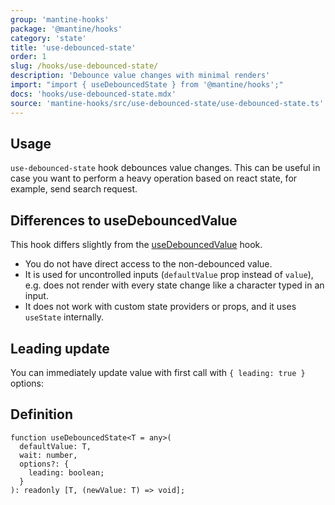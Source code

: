 ```yaml
---
group: 'mantine-hooks'
package: '@mantine/hooks'
category: 'state'
title: 'use-debounced-state'
order: 1
slug: /hooks/use-debounced-state/
description: 'Debounce value changes with minimal renders'
import: "import { useDebouncedState } from '@mantine/hooks';"
docs: 'hooks/use-debounced-state.mdx'
source: 'mantine-hooks/src/use-debounced-state/use-debounced-state.ts'
---
```



## Usage

`use-debounced-state` hook debounces value changes.
This can be useful in case you want to perform a heavy operation based on react state,
for example, send search request.

<Demo data={HooksDemos.useDebouncedStateUsage} />

## Differences to useDebouncedValue

This hook differs slightly from the [useDebouncedValue](/hooks/use-debounced-value/) hook.

- You do not have direct access to the non-debounced value.
- It is used for uncontrolled inputs (`defaultValue` prop instead of `value`), e.g. does not render with every state change like a character typed in an input.
- It does not work with custom state providers or props, and it uses `useState` internally.

## Leading update

You can immediately update value with first call with `{ leading: true }` options:

<Demo data={HooksDemos.useDebouncedStateLeading} />

## Definition

```tsx
function useDebouncedState<T = any>(
  defaultValue: T,
  wait: number,
  options?: {
    leading: boolean;
  }
): readonly [T, (newValue: T) => void];
```
